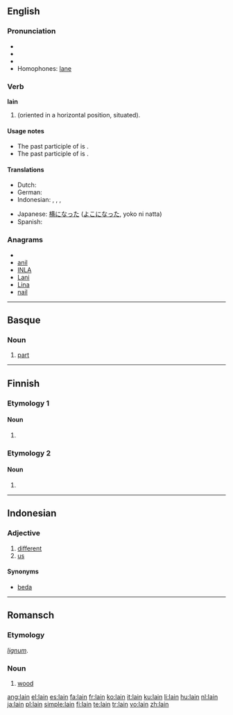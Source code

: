 ==English==

===Pronunciation===
* {{IPA|/lein/}}
* {{audio|en-us-lain.ogg|Audio (US)}}
* {{rhymes|eɪn}}
* Homophones: [[lane]]

===Verb===
'''lain'''

# {{past participle of|[[lie#Etymology 1|lie]]|nodot=1}} (oriented in a horizontal position, situated).

====Usage notes====
* The past participle of {{term||[[lie#Etymology 2|lie]]|deceive}} is {{term|lied|lang=en}}.
* The past participle of {{term||[[lay#Etymology 1|lay]]|put down}} is {{term|laid|lang=en}}.

====Translations====
{{trans-top|situated horizontally}}
* Dutch: {{t-|nl|gelegen}}
* German: {{t+|de|gelegen}}
* Indonesian: {{t-|id|baring|alt=berbaring|xs=Indonesian}}, {{t-|id|baring|alt=membaringkan|xs=Indonesian}}, {{t-|id|baring|alt=dibaringkan|xs=Indonesian}}, {{t-|id|baring|alt=terbaring|xs=Indonesian}}
{{trans-mid}}
* Japanese: [[横になった]] ([[よこになった]], yoko ni natta)
* Spanish: {{t-|es|tumbado}}
{{trans-bottom}}

===Anagrams===
* {{alphagram|ailn}}
* [[anil#English|anil]]
* [[INLA#English|INLA]]
* [[Lani#English|Lani]]
* [[Lina#English|Lina]]
* [[nail#English|nail]]

----

==Basque==

===Noun===
{{eu-noun}}

# [[part]]

----

==Finnish==

===Etymology 1===

====Noun====
{{infl|fi|noun form}}

# {{fi-form of|type=noun|case=instructive|pl=plural|[[laki]]}}

===Etymology 2===

====Noun====
{{infl|fi|noun form}}

# {{fi-form of|type=noun|case=genitive|pl=singular|[[laki]]}}

----

==Indonesian==

===Adjective===
{{infl|id|adjective}}

# [[different]]
# [[us]]

====Synonyms====
* [[beda]]

----

==Romansch==

===Etymology===
{{etyl|la|rm}} ''[[lignum]]''.

===Noun===
{{infl|rm|noun|m}}

# [[wood]]

[[ang:lain]]
[[el:lain]]
[[es:lain]]
[[fa:lain]]
[[fr:lain]]
[[ko:lain]]
[[it:lain]]
[[ku:lain]]
[[li:lain]]
[[hu:lain]]
[[nl:lain]]
[[ja:lain]]
[[pl:lain]]
[[simple:lain]]
[[fi:lain]]
[[te:lain]]
[[tr:lain]]
[[vo:lain]]
[[zh:lain]]